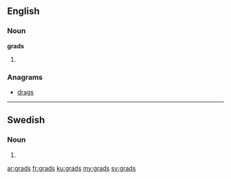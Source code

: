 ==English==

===Noun===
'''grads'''

# {{plural of|[[grad]]}}

===Anagrams===
* [[drags#English|drags]]

----

==Swedish==

===Noun===
{{head|sv|noun form}}

# {{sv-noun-form-indef-gen|grad}}

[[ar:grads]]
[[fr:grads]]
[[ku:grads]]
[[my:grads]]
[[sv:grads]]